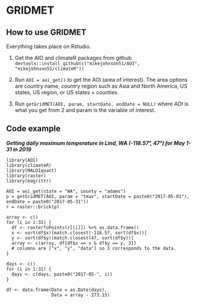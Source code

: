 # GRIDMET

## How to use GRIDMET
Everything takes place on Rstudio.

1. Get the AIO and climateR packages from github
```devtools::install_github(c("mikejohnson51/AOI", "mikejohnson51/climateR"))```

2. Run ```AOI = aoi_get()``` to get the AOI (area of interest).
The area options are country name, country region such as Asia and North America, US states, US region, or US states + counties.

3. Run ```getGridMET(AOI, param, startDate, endDate = NULL)``` where AOI is what you get from 2 and param is the variable of interest.


## Code example

***Getting daily maximum temperature in Lind, WA (-118.57°, 47°) for May 1-31 in 2019***

```
library(AOI)
library(climateR)
library(MALDIquant)
library(raster)
library(magrittr)

AOI = aoi_get(state = "WA", county = "adams")
p = getGridMET(AOI, param = "tmax", startDate = paste0("2017-05-01"), endDate = paste0("2017-05-31"))
r = raster::brick(p)

array <- c()
for (i in 1:31) {
  df <- rasterToPoints(r[[i]]) %>% as.data.frame()
  x <- sort(df$x)[match.closest(-118.57, sort(df$x))]
  y <- sort(df$y)[match.closest(47, sort(df$y))]
  array <- c(array, df[df$x == x & df$y == y, 3])
  # columns are ["x", "y", "data"] so 3 corresponds to the data.
}

days <- c()
for (i in 1:31) {
  days <- c(days, paste0("2017-05-", i))
}

df <- data.frame(Date = as.Date(days),
                 Data = array - 273.15)
```

